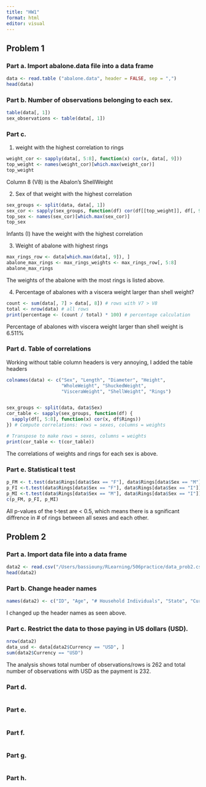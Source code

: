 ```yaml
---
title: "HW1"
format: html
editor: visual
---
```


## Problem 1

### Part a. Import abalone.data file into a data frame

```r
data <- read.table ("abalone.data", header = FALSE, sep = ",")
head(data)
```


### Part b. Number of observations belonging to each sex.

```r
table(data[, 1])
sex_observations <- table(data[, 1])
```


### Part c. 
1. weight with the highest correlation to rings

```r
weight_cor <- sapply(data[, 5:8], function(x) cor(x, data[, 9]))
top_weight <- names(weight_cor)[which.max(weight_cor)]
top_weight
```

Column 8 (V8) is the Abalon's ShellWeight


2. Sex of that weight with the highest correlation

```r
sex_groups <- split(data, data[, 1])
sex_cor <- sapply(sex_groups, function(df) cor(df[[top_weight]], df[, 9]))
top_sex <- names(sex_cor)[which.max(sex_cor)]
top_sex
```

Infants (I) have the weight with the highest correlation


 3. Weight of abalone with highest rings

```r
max_rings_row <- data[which.max(data[, 9]), ]
abalone_max_rings <- max_rings_weights <- max_rings_row[, 5:8]
abalone_max_rings
```

The weights of the abalone with the most rings is listed above.


4. Percentage of abalones with a viscera weight larger than shell weight?

```r
count <- sum(data[, 7] > data[, 8]) # rows with V7 > V8
total <- nrow(data) # all rows
print(percentage <- (count / total) * 100) # percentage calculation
```

Percentage of abalones with viscera weight larger than shell weight is 6.511%


### Part d. Table of correlations
Working without table column headers is very annoying, I added the table headers


```r
colnames(data) <- c("Sex", "Length", "Diameter", "Height", 
                    "WholeWeight", "ShuckedWeight", 
                    "VisceraWeight", "ShellWeight", "Rings")


sex_groups <- split(data, data$Sex) 
cor_table <- sapply(sex_groups, function(df) {
  sapply(df[, 5:8], function(x) cor(x, df$Rings))
}) # Compute correlations: rows = sexes, columns = weights

# Transpose to make rows = sexes, columns = weights
print(cor_table <- t(cor_table))
```
The correlations of weights and rings for each sex is above.


### Part e. Statistical t test

```r
p_FM <- t.test(data$Rings[data$Sex == "F"], data$Rings[data$Sex == "M"])$p.value
p_FI <-t.test(data$Rings[data$Sex == "F"], data$Rings[data$Sex == "I"])$p.value
p_MI <-t.test(data$Rings[data$Sex == "M"], data$Rings[data$Sex == "I"])$p.value
c(p_FM, p_FI, p_MI)
```

All p-values of the t-test are < 0.5, which means there is a sgnificant diffrence in # of rings between all sexes and each other.


## Problem 2

### Part a. Import data file into a data frame

```r
data2 <- read.csv("/Users/bassiouny/RLearning/506practice/data_prob2.csv")
head(data2)
```


### Part b. Change header names

```r
names(data2) <- c("ID", "Age", "# Household Individuals", "State", "Currency", "$/last week", "$/grocery", "$/dinning", "$/miscellaneous", "# of outings", "Alcohol Included", "# Food assistance programs")
```

I changed up the header names as seen above.


### Part c. Restrict the data to those paying in US dollars (USD).

```r
nrow(data2)
data_usd <- data[data2$Currency == "USD", ]
sum(data2$Currency == "USD")
```

The analysis shows total number of observations/rows is 262 and total number of observations with USD as the payment is 232. 


### Part d.

```r

```


### Part e.

```r

```


### Part f.

```r

```


### Part g.

```r

```


### Part h.

```r

```
